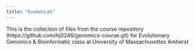 ```yaml
---
title: "EvoGenLab"
---
```


This is the collection of files from the course repository  (https://github.com/hj0246/genomics-course.git) for Evolutionary Genomics & Bioinformatic class at University of Massachusettes Amherst